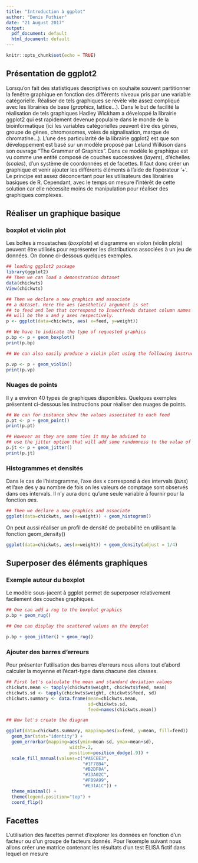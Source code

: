 ```yaml
---
title: "Introduction à ggplot"
author: "Denis Puthier"
date: "21 August 2017"
output:
  pdf_document: default
  html_document: default
---
```


```r
knitr::opts_chunk$set(echo = TRUE)
```

## Présentation de ggplot2

Lorsqu'on fait des statistiques descriptives on souhaite souvent partitionner la fenêtre graphique en fonction des différents niveaux pris par une variable catégorielle. Réaliser de tels graphiques se révèle vite assez compliqué avec les librairies de base (*graphics*, lattice...). Dans le but de facilité la réalisation de tels graphiques Hadley Wickham a développé la librairie ggplot2 qui est rapidement devenue populaire dans le monde de la bioinformatique (ici les variables catégorielles peuvent être des gènes, groupe de gènes, chromosomes, voies de signalisation, marque de chromatine...). L'une des particularité de la librairie ggplot2 est que son développement est basé sur un modèle proposé par Leland Wilkison dans son ouvrage "The Grammar of Graphics". Dans ce modèle le graphique est vu comme une entité composé de couches successives (*layers*), d'échelles (*scales*), d'un système de coordonnées et de facettes. Il faut donc créer un graphique et venir ajouter les différents éléments à l'aide de l'opérateur '+'. Le principe est assez déconcertant pour les utilisateurs des librairies basiques de R. Cependant, avec le temps on mesure l'intérêt de cette solution car elle nécessite moins de manipulation pour réaliser des graphiques complexes.

## Réaliser un graphique basique

### boxplot et violin plot

Les boîtes à moustaches (*boxplots*) et diagramme en violon (violin plots) peuvent être utilisés pour représenter les distributions associées à un jeu de données. On donne ci-dessous quelques exemples.

```r
## loading ggplot2 package
library(ggplot2)
## Then we can load a demonstration dataset
data(chickwts)
View(chickwts)

## Then we declare a new graphics and associate 
## a dataset. Here the aes (aesthetic) argument is set
## to feed and len that correspond to Insectfeeds dataset column names and 
## will be the x and y axes respectively.
p <- ggplot(data=chickwts, aes( x=feed, y=weight))

## We have to indicate the type of requested graphics 
p.bp <- p + geom_boxplot()
print(p.bp)

## We can also easily produce a violin plot using the following instructions

p.vp <- p + geom_violin()
print(p.vp)
```

### Nuages de points

Il y a environ 40 types de graphiques disponibles. Quelques exemples présentent ci-dessous les instructions pour réaliser des nuages de points.

```r
## We can for instance show the values associated to each feed
p.pt <- p + geom_point()
print(p.pt)

## However as they are some ties it may be advised to
## use the jitter option that will add some randomness to the value of the x axis (that here are categorical but can be viewed as 1, 2, 3...)
p.jt <- p + geom_jitter()
print(p.jt)

```

### Histogrammes et densités

Dans le cas de l'histogramme, l'axe des x correspond à des intervals (*bins*) et l'axe des y au nombre de fois on les valeurs de comptage sont observés dans ces intervals. Il n'y aura donc qu'une seule variable à fournir pour la fonction *aes*.

```r

## Then we declare a new graphics and associate 
ggplot(data=chickwts, aes(x=weight)) + geom_histogram()

```

On peut aussi réaliser un profil de densité de probabilité en utilisant la fonction geom_density()

```r
ggplot(data=chickwts, aes(x=weight)) + geom_density(adjust = 1/4)
```

## Superposer des éléments graphiques

### Exemple autour du boxplot

Le modèle sous-jacent à ggplot permet de superposer relativement facilement des couches graphiques.


```r
## One can add a rug to the boxplot graphics
p.bp + geom_rug()

## One can display the scattered values on the boxplot

p.bp + geom_jitter() + geom_rug()
```


### Ajouter des barres d'erreurs

Pour présenter l'utilisation des barres d'erreurs nous allons tout d'abord calculer la moyenne et l'écart-type dans chacune des classes.

```r
## First let's calculate the mean and standard deviation values
chickwts.mean <- tapply(chickwts$weight, chickwts$feed, mean)
chickwts.sd <- tapply(chickwts$weight, chickwts$feed, sd)
chickwts.summary <- data.frame(mean=chickwts.mean, 
                               sd=chickwts.sd,
                               feed=names(chickwts.mean))

## Now let's create the diagram

ggplot(data=chickwts.summary, mapping=aes(x=feed, y=mean, fill=feed))  +    
  geom_bar(stat="identity") + 
  geom_errorbar(mapping=aes(ymin=mean-sd, ymax=mean+sd),
                        width=.2,
                        position=position_dodge(.9)) +
  scale_fill_manual(values=c("#A6CEE3",
                             "#1F78B4",
                             "#B2DF8A",
                             "#33A02C",
                             "#FB9A99",
                             "#E31A1C")) + 
  theme_minimal() +
  theme(legend.position="top") +
  coord_flip()
```

## Facettes

L'utilisation des facettes permet d'explorer les données en fonction d'un facteur ou d'un groupe de facteurs donnés. Pour l'exemple suivant nous allons créer une matrice contenant les résultats d'un test ELISA fictif dans lequel on mesure 





```r


```














